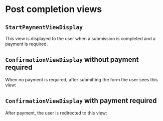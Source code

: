 

<Meta of={PostCompletionStories} />

# Post completion views

## `StartPaymentViewDisplay`

This view is displayed to the user when a submission is completed and a payment is required.

<Canvas of={StartPaymentStories.Default} />

## `ConfirmationViewDisplay` without payment required

When no payment is required, after submitting the form the user sees this view:

<Canvas of={ConfirmationStories.WithoutPayment} />

## `ConfirmationViewDisplay` with payment required

After payment, the user is redirected to this view:

<Canvas of={ConfirmationStories.WithPayment} />
